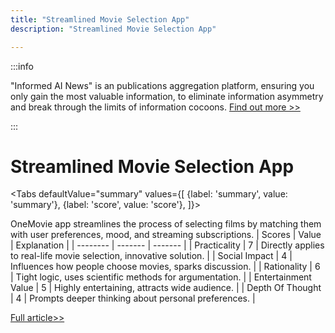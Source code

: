 ```yaml
---
title: "Streamlined Movie Selection App"
description: "Streamlined Movie Selection App"

---
```



:::info

"Informed AI News" is an publications aggregation platform, ensuring you only gain the most valuable information, to eliminate information asymmetry and break through the limits of information cocoons.  [Find out more >>](/)

:::

# Streamlined Movie Selection App


<Tabs
	defaultValue="summary"
	values={[
	{label: 'summary', value: 'summary'},
	{label: 'score', value: 'score'},
]}>
<TabItem value="summary">


OneMovie app streamlines the process of selecting films by matching them with user preferences, mood, and streaming subscriptions.
</TabItem>
<TabItem value="score">
	| Scores     | Value   | Explanation |
	| -------- | ------- | ------- |
	| Practicality  | 7    | Directly applies to real-life movie selection, innovative solution.    |
	| Social Impact | 4     | Influences how people choose movies, sparks discussion.    |
	| Rationality    | 6    | Tight logic, uses scientific methods for argumentation.    |
	| Entertainment Value    | 5    | Highly entertaining, attracts wide audience.    |
	| Depth Of Thought    | 4    | Prompts deeper thinking about personal preferences.    |
</TabItem>
</Tabs>

[Full article>>](https://www.producthunt.com/posts/onemovie-for-ios)
